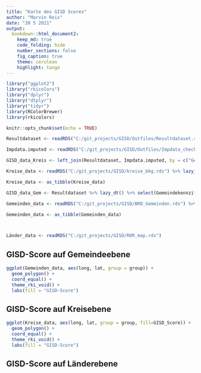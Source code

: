 ```yaml
---
title: "Karte des GISD Scores"
author: "Marvin Reis"
date: "20 5 2021"
output:
  bookdown::html_document2:
    keep_md: true
    code_folding: hide
    number_sections: false
    fig_caption: true
    theme: cerulean
    highlight: tango
---
```


```r
library("ggplot2")
library("rkicolors")
library("dplyr")
library("dtplyr")
library("tidyr")
library(RColorBrewer)
library(rkicolors)

knitr::opts_chunk$set(echo = TRUE)
```

```r
Resultdataset <- readRDS("C:/git_projects/GISD/Outfiles/Resultdataset.rds")

Impdata.imputed <- readRDS("C:/git_projects/GISD/Outfiles/Impdata_check.rds")

GISD_data_Kreis <- left_join(Resultdataset, Impdata.imputed, by = c("Gemeindekennziffer", "Jahr")) %>% lazy_dt() %>% select(Kreis, GISD_Score) %>% distinct(Kreis, .keep_all = TRUE) %>% unique() %>% lazy_dt()

Kreise_data <- readRDS("C:/git_projects/GISD/kreise_bkg.rds") %>% lazy_dt() %>% mutate(Kreis = as.numeric(id)) %>% select(-id) %>% left_join(GISD_data_Kreis, by = "Kreis") %>% lazy_dt()

Kreise_data <- as_tibble(Kreise_data)

GISD_data_Gem <- Resultdataset %>% lazy_dt() %>% select(Gemeindekennziffer, GISD_Score) %>% distinct(Gemeindekennziffer, .keep_all = TRUE) %>% unique() %>% lazy_dt()

Gemeinden_data <- readRDS("C:/git_projects/GISD/BRD_Gemeinden.rds") %>% lazy_dt() %>% mutate(Gemeindekennziffer = as.numeric(id)) %>% select(-id) %>% left_join(GISD_data_Gem, by = "Gemeindekennziffer") %>% lazy_dt()

Gemeinden_data <- as_tibble(Gemeinden_data)



Länder_data <- readRDS("C:/git_projects/GISD/ROR_map.rds")
```

## GISD-Score auf Gemeindeebene
```r
ggplot(Gemeinden_data, aes(long, lat, group = group)) +
  geom_polygon() +
  coord_equal() +
  theme_rki_void() +
  labs(fill = "GISD-Score")
```

## GISD-Score auf Kreisebene
```r
ggplot(Kreise_data, aes(long, lat, group = group, fill=GISD_Score)) +
  geom_polygon() +
  coord_equal() +
  theme_rki_void() +
  labs(fill = "GISD-Score")
```


## GISD-Score auf Länderebene



